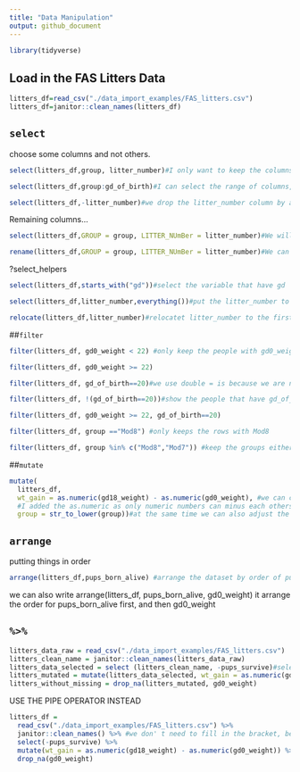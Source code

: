 ```yaml
---
title: "Data Manipulation"
output: github_document
---
```


```r
library(tidyverse)
```


## Load in the FAS Litters Data
```r
litters_df=read_csv("./data_import_examples/FAS_litters.csv")
litters_df=janitor::clean_names(litters_df)
```

## `select`
choose some columns and not others.
```r
select(litters_df,group, litter_number)#I only want to keep the columns of "group" and "litter_number"
```

```r
select(litters_df,group:gd_of_birth)#I can select the range of columns, so in this case I keep the columns from group to gd_of_birth
```

```r
select(litters_df,-litter_number)#we drop the litter_number column by add a "-"
```

Remaining columns...
```r
select(litters_df,GROUP = group, LITTER_NUmBer = litter_number)#We will rename these two columns but only keep these two columns
```
```r
rename(litters_df,GROUP = group, LITTER_NUmBer = litter_number)#We can rename these two columns but keep the rest of the columns at the same time
```

?select_helpers
```r
select(litters_df,starts_with("gd"))#select the variable that have gd
```
```r
select(litters_df,litter_number,everything())#put the litter_number to the first column, and keep everything
```

```r
relocate(litters_df,litter_number)#relocatet litter_number to the first column, and not changing eveything else
```

##`filter`
```r
filter(litters_df, gd0_weight < 22) #only keep the people with gd0_weight less than 22
```

```r
filter(litters_df, gd0_weight >= 22)
```

```r
filter(litters_df, gd_of_birth==20)#we use double = is because we are not asking the variable to go into 20, we are just asking are these two thing equal to each others
```

```r
filter(litters_df, !(gd_of_birth==20))#show the people that have gd_of_birth is not equal to 20
```

```r
filter(litters_df, gd0_weight >= 22, gd_of_birth==20)
```

```r
filter(litters_df, group =="Mod8") #only keeps the rows with Mod8
```

```r
filter(litters_df, group %in% c("Mod8","Mod7")) #keep the groups either Mod8 or Mod7
```

##`mutate`
```r
mutate(
  litters_df,
  wt_gain = as.numeric(gd18_weight) - as.numeric(gd0_weight), #we can create a new variable through mutate
  #I added the as.numeric as only numeric numbers can minus each others, there was a categorical number before
  group = str_to_lower(group))#at the same time we can also adjust the existing variable "group" to lower case
```
 
 
## `arrange`
putting things in order
```r
arrange(litters_df,pups_born_alive) #arrange the dataset by order of pups_born_alive
```

we can also write arrange(litters_df, pups_born_alive, gd0_weight)
it arrange the order for pups_born_alive first, and then gd0_weight


## `%>%`
```r
litters_data_raw = read_csv("./data_import_examples/FAS_litters.csv")
litters_clean_name = janitor::clean_names(litters_data_raw)
litters_data_selected = select (litters_clean_name, -pups_survive)#select the dataset except pups_survive
litters_mutated = mutate(litters_data_selected, wt_gain = as.numeric(gd18_weight) - as.numeric(gd0_weight))
litters_without_missing = drop_na(litters_mutated, gd0_weight)
```

USE THE PIPE OPERATOR INSTEAD

```r
litters_df = 
  read_csv("./data_import_examples/FAS_litters.csv") %>% 
  janitor::clean_names() %>% #we don' t need to fill in the bracket, becuase we are using pipe operator, so whatever it comes out for the read_csv will be the thing in the bracket
  select(-pups_survive) %>% 
  mutate(wt_gain = as.numeric(gd18_weight) - as.numeric(gd0_weight)) %>% 
  drop_na(gd0_weight)

```





